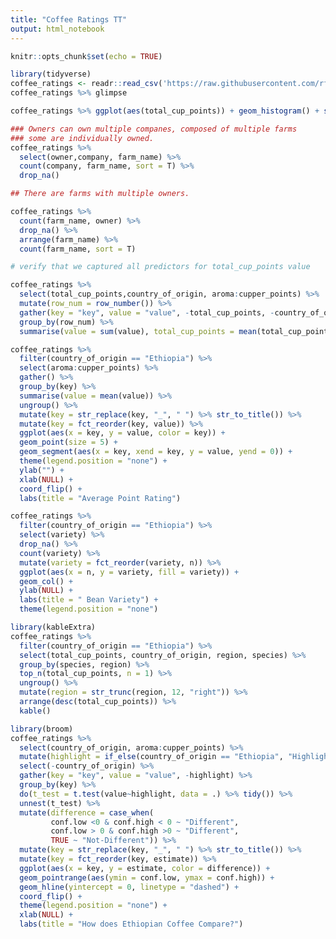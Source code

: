 ```yaml
---
title: "Coffee Ratings TT"
output: html_notebook
---
```


```r
knitr::opts_chunk$set(echo = TRUE)
```



```r
library(tidyverse)
coffee_ratings <- readr::read_csv('https://raw.githubusercontent.com/rfordatascience/tidytuesday/master/data/2020/2020-07-07/coffee_ratings.csv')
coffee_ratings %>% glimpse

```


```r
coffee_ratings %>% ggplot(aes(total_cup_points)) + geom_histogram() + scale_x_log10()
```

```r
### Owners can own multiple companes, composed of multiple farms
### some are individually owned.
coffee_ratings %>%
  select(owner,company, farm_name) %>%
  count(company, farm_name, sort = T) %>%
  drop_na()

```




```r
## There are farms with multiple owners.

coffee_ratings %>% 
  count(farm_name, owner) %>%
  drop_na() %>%
  arrange(farm_name) %>%
  count(farm_name, sort = T)
```

```r

# verify that we captured all predictors for total_cup_points value

coffee_ratings %>%
  select(total_cup_points,country_of_origin, aroma:cupper_points) %>%
  mutate(row_num = row_number()) %>%
  gather(key = "key", value = "value", -total_cup_points, -country_of_origin, -row_num) %>%
  group_by(row_num) %>%
  summarise(value = sum(value), total_cup_points = mean(total_cup_points))

```

```r

coffee_ratings %>%
  filter(country_of_origin == "Ethiopia") %>%
  select(aroma:cupper_points) %>%
  gather() %>%
  group_by(key) %>%
  summarise(value = mean(value)) %>%
  ungroup() %>%
  mutate(key = str_replace(key, "_", " ") %>% str_to_title()) %>%
  mutate(key = fct_reorder(key, value)) %>%
  ggplot(aes(x = key, y = value, color = key)) + 
  geom_point(size = 5) +
  geom_segment(aes(x = key, xend = key, y = value, yend = 0)) +
  theme(legend.position = "none") + 
  ylab("") +
  xlab(NULL) + 
  coord_flip() +
  labs(title = "Average Point Rating")


```


```r

coffee_ratings %>%
  filter(country_of_origin == "Ethiopia") %>%
  select(variety) %>%
  drop_na() %>%
  count(variety) %>%
  mutate(variety = fct_reorder(variety, n)) %>%
  ggplot(aes(x = n, y = variety, fill = variety)) +
  geom_col() + 
  ylab(NULL) +
  labs(title = " Bean Variety") +
  theme(legend.position = "none")
```


```r
library(kableExtra)
coffee_ratings %>%
  filter(country_of_origin == "Ethiopia") %>%
  select(total_cup_points, country_of_origin, region, species) %>%
  group_by(species, region) %>%
  top_n(total_cup_points, n = 1) %>%
  ungroup() %>%
  mutate(region = str_trunc(region, 12, "right")) %>%
  arrange(desc(total_cup_points)) %>%
  kable()
```



```r
library(broom)
coffee_ratings %>%
  select(country_of_origin, aroma:cupper_points) %>%
  mutate(highlight = if_else(country_of_origin == "Ethiopia", "Highlight", "No-Highlight")) %>%
  select(-country_of_origin) %>%
  gather(key = "key", value = "value", -highlight) %>%
  group_by(key) %>%
  do(t_test = t.test(value~highlight, data = .) %>% tidy()) %>%
  unnest(t_test) %>%
  mutate(difference = case_when(
         conf.low <0 & conf.high < 0 ~ "Different",
         conf.low > 0 & conf.high >0 ~ "Different",
         TRUE ~ "Not-Different")) %>%
  mutate(key = str_replace(key, "_", " ") %>% str_to_title()) %>%
  mutate(key = fct_reorder(key, estimate)) %>%
  ggplot(aes(x = key, y = estimate, color = difference)) + 
  geom_pointrange(aes(ymin = conf.low, ymax = conf.high)) +
  geom_hline(yintercept = 0, linetype = "dashed") +
  coord_flip() +
  theme(legend.position = "none") +
  xlab(NULL) +
  labs(title = "How does Ethiopian Coffee Compare?")

```

